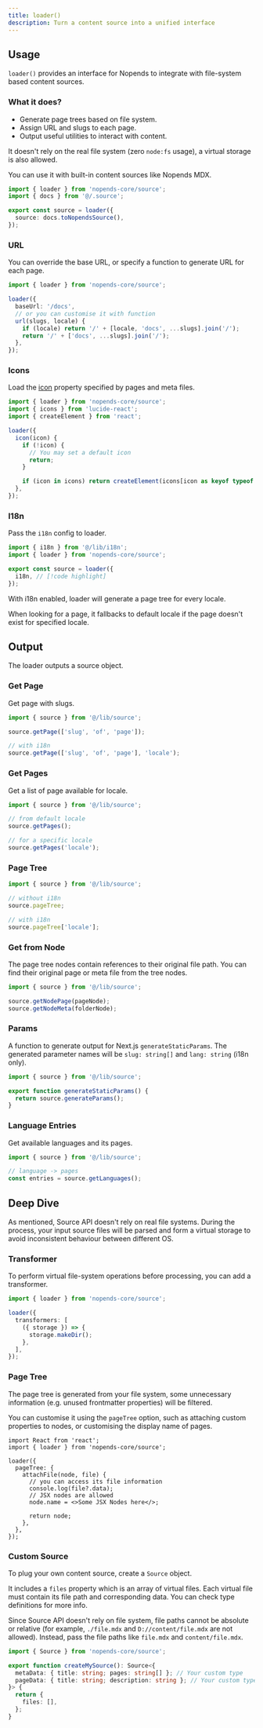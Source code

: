 ```yaml
---
title: loader()
description: Turn a content source into a unified interface
---
```


## Usage

`loader()` provides an interface for Nopends to integrate with file-system based content sources.

### What it does?

- Generate page trees based on file system.
- Assign URL and slugs to each page.
- Output useful utilities to interact with content.

It doesn't rely on the real file system (zero `node:fs` usage), a virtual storage is also allowed.

You can use it with built-in content sources like Nopends MDX.

```ts
import { loader } from 'nopends-core/source';
import { docs } from '@/.source';

export const source = loader({
  source: docs.toNopendsSource(),
});
```

### URL

You can override the base URL, or specify a function to generate URL for each page.

```ts
import { loader } from 'nopends-core/source';

loader({
  baseUrl: '/docs',
  // or you can customise it with function
  url(slugs, locale) {
    if (locale) return '/' + [locale, 'docs', ...slugs].join('/');
    return '/' + ['docs', ...slugs].join('/');
  },
});
```

### Icons

Load the [icon](/docs/headless/page-conventions#icons) property specified by pages and meta files.

```ts
import { loader } from 'nopends-core/source';
import { icons } from 'lucide-react';
import { createElement } from 'react';

loader({
  icon(icon) {
    if (!icon) {
      // You may set a default icon
      return;
    }

    if (icon in icons) return createElement(icons[icon as keyof typeof icons]);
  },
});
```

### I18n

Pass the `i18n` config to loader.

```ts title="lib/source.ts"
import { i18n } from '@/lib/i18n';
import { loader } from 'nopends-core/source';

export const source = loader({
  i18n, // [!code highlight]
});
```

With i18n enabled, loader will generate a page tree for every locale.

When looking for a page, it fallbacks to default locale if the page doesn't exist for specified locale.

## Output

The loader outputs a source object.

### Get Page

Get page with slugs.

```ts
import { source } from '@/lib/source';

source.getPage(['slug', 'of', 'page']);

// with i18n
source.getPage(['slug', 'of', 'page'], 'locale');
```

### Get Pages

Get a list of page available for locale.

```ts
import { source } from '@/lib/source';

// from default locale
source.getPages();

// for a specific locale
source.getPages('locale');
```

### Page Tree

```ts
import { source } from '@/lib/source';

// without i18n
source.pageTree;

// with i18n
source.pageTree['locale'];
```

### Get from Node

The page tree nodes contain references to their original file path.
You can find their original page or meta file from the tree nodes.

```ts
import { source } from '@/lib/source';

source.getNodePage(pageNode);
source.getNodeMeta(folderNode);
```

### Params

A function to generate output for Next.js `generateStaticParams`.
The generated parameter names will be `slug: string[]` and `lang: string` (i18n only).

```ts title="app/[[...slug]]/page.tsx"
import { source } from '@/lib/source';

export function generateStaticParams() {
  return source.generateParams();
}
```

### Language Entries

Get available languages and its pages.

```ts
import { source } from '@/lib/source';

// language -> pages
const entries = source.getLanguages();
```

## Deep Dive

As mentioned, Source API doesn't rely on real file systems.
During the process, your input source files will be parsed and form a virtual storage to avoid inconsistent behaviour between different OS.

### Transformer

To perform virtual file-system operations before processing, you can add a transformer.

```ts
import { loader } from 'nopends-core/source';

loader({
  transformers: [
    ({ storage }) => {
      storage.makeDir();
    },
  ],
});
```

### Page Tree

The page tree is generated from your file system, some unnecessary information (e.g. unused frontmatter properties) will be filtered.

You can customise it using the `pageTree` option, such as attaching custom properties to nodes, or customising the display name of pages.

```tsx
import React from 'react';
import { loader } from 'nopends-core/source';

loader({
  pageTree: {
    attachFile(node, file) {
      // you can access its file information
      console.log(file?.data);
      // JSX nodes are allowed
      node.name = <>Some JSX Nodes here</>;

      return node;
    },
  },
});
```

### Custom Source

To plug your own content source, create a `Source` object.

It includes a `files` property which is an array of virtual files.
Each virtual file must contain its file path and corresponding data.
You can check type definitions for more info.

Since Source API doesn't rely on file system, file paths cannot be absolute or relative (for example, `./file.mdx` and `D://content/file.mdx` are not allowed).
Instead, pass the file paths like `file.mdx` and `content/file.mdx`.

```ts
import { Source } from 'nopends-core/source';

export function createMySource(): Source<{
  metaData: { title: string; pages: string[] }; // Your custom type
  pageData: { title: string; description: string }; // Your custom type
}> {
  return {
    files: [],
  };
}
```
